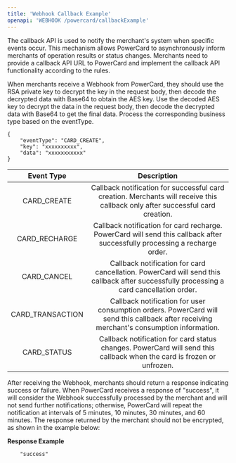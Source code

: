```yaml
---
title: 'Webhook Callback Example'
openapi: 'WEBHOOK /powercard/callbackExample'
---
```


The callback API is used to notify the merchant's system when specific events occur. This mechanism allows PowerCard to asynchronously inform merchants of operation results or status changes. Merchants need to provide a callback API URL to PowerCard and implement the callback API functionality according to the rules.

When merchants receive a Webhook from PowerCard, they should use the RSA private key to decrypt the key in the request body, then decode the decrypted data with Base64 to obtain the AES key. Use the decoded AES key to decrypt the data in the request body, then decode the decrypted data with Base64 to get the final data. Process the corresponding business type based on the eventType.

```
{
    "eventType": "CARD_CREATE",
    "key": "xxxxxxxxxx",
    "data": "xxxxxxxxxxx"
}
```

|   **Event Type**    |                           **Description**                           |
| :---------------: | :----------------------------------------------------------: |
|   CARD\_CREATE    | Callback notification for successful card creation. Merchants will receive this callback only after successful card creation. |
|  CARD\_RECHARGE   | Callback notification for card recharge. PowerCard will send this callback after successfully processing a recharge order. |
|   CARD\_CANCEL    | Callback notification for card cancellation. PowerCard will send this callback after successfully processing a card cancellation order. |
| CARD\_TRANSACTION | Callback notification for user consumption orders. PowerCard will send this callback after receiving merchant's consumption information. |
|   CARD\_STATUS    | Callback notification for card status changes. PowerCard will send this callback when the card is frozen or unfrozen. |

After receiving the Webhook, merchants should return a response indicating success or failure. When PowerCard receives a response of "success", it will consider the Webhook successfully processed by the merchant and will not send further notifications; otherwise, PowerCard will repeat the notification at intervals of 5 minutes, 10 minutes, 30 minutes, and 60 minutes. The response returned by the merchant should not be encrypted, as shown in the example below:

**Response Example**
```
    "success"
```


